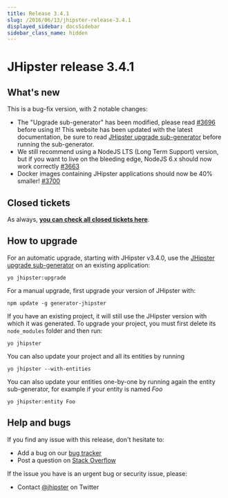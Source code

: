 ```yaml
---
title: Release 3.4.1
slug: /2016/06/13/jhipster-release-3.4.1
displayed_sidebar: docsSidebar
sidebar_class_name: hidden
---
```


JHipster release 3.4.1
==================

What's new
----------

This is a bug-fix version, with 2 notable changes:

- The "Upgrade sub-generator" has been modified, please read [#3696](https://github.com/jhipster/generator-jhipster/issues/3696) before using it! This website has been updated with the latest documentation, be sure to read [JHipster upgrade sub-generator](/upgrading-an-application/) before running the sub-generator.
- We still recommend using a NodeJS LTS (Long Term Support) version, but if you want to live on the bleeding edge, NodeJS 6.x should now work correctly [#3663](https://github.com/jhipster/generator-jhipster/issues/3663)
- Docker images containing JHipster applications should now be 40% smaller! [#3700](https://github.com/jhipster/generator-jhipster/issues/3700)

Closed tickets
------------
As always, __[you can check all closed tickets here](https://github.com/jhipster/generator-jhipster/issues?q=milestone%3A3.4.1+is%3Aclosed)__.

How to upgrade
------------

For an automatic upgrade, starting with JHipster v3.4.0, use the [JHipster upgrade sub-generator](/upgrading-an-application/) on an existing application:

```
yo jhipster:upgrade
```

For a manual upgrade, first upgrade your version of JHipster with:

```
npm update -g generator-jhipster
```

If you have an existing project, it will still use the JHipster version with which it was generated.
To upgrade your project, you must first delete its `node_modules` folder and then run:

```
yo jhipster
```

You can also update your project and all its entities by running

```
yo jhipster --with-entities
```

You can also update your entities one-by-one by running again the entity sub-generator, for example if your entity is named _Foo_

```
yo jhipster:entity Foo
```

Help and bugs
--------------

If you find any issue with this release, don't hesitate to:

- Add a bug on our [bug tracker](https://github.com/jhipster/generator-jhipster/issues?state=open)
- Post a question on [Stack Overflow](http://stackoverflow.com/tags/jhipster/info)

If the issue you have is an urgent bug or security issue, please:

- Contact [@jhipster](https://twitter.com/jhipster) on Twitter
